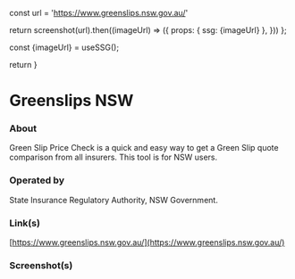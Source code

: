 
const url = 'https://www.greenslips.nsw.gov.au/'

return screenshot(url).then((imageUrl) => ({
props: { ssg: {imageUrl} },
}))
};

const {imageUrl} = useSSG();

return <ScreenshotImage imageUrl={imageUrl}/>
}

# Greenslips NSW

### About

Green Slip Price Check is a quick and easy way to get a Green Slip quote comparison from all insurers. This tool is for NSW users.

### Operated by

State Insurance Regulatory Authority, NSW Government.

### Link(s)

[https://www.greenslips.nsw.gov.au/](https://www.greenslips.nsw.gov.au/)

### Screenshot(s)

<Screenshot />
